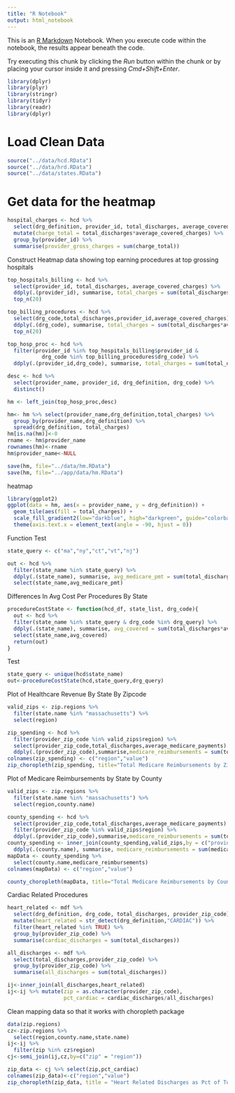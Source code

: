 ```yaml
---
title: "R Notebook"
output: html_notebook
---
```


This is an [R Markdown](http://rmarkdown.rstudio.com) Notebook. When you execute code within the notebook, the results appear beneath the code. 

Try executing this chunk by clicking the *Run* button within the chunk or by placing your cursor inside it and pressing *Cmd+Shift+Enter*. 

```r
library(dplyr)
library(plyr)
library(stringr)
library(tidyr)
library(readr)
library(dplyr)
```
# Load Clean Data
```r
source("../data/hcd.RData")
source("../data/hrd.RData")
source("../data/states.RData")
```
# Get data for the heatmap
```r
hospital_charges <- hcd %>%
  select(drg_definition, provider_id, total_discharges, average_covered_charges) %>%
  mutate(charge_total = total_discharges*average_covered_charges) %>%
  group_by(provider_id) %>%
  summarise(provider_gross_charges = sum(charge_total))
```

Construct Heatmap data showing top earning procedures at top grossing hospitals
```r
top_hospitals_billing <- hcd %>%
  select(provider_id, total_discharges, average_covered_charges) %>%
  ddply(.(provider_id), summarise, total_charges = sum(total_discharges*average_covered_charges)) %>%
  top_n(20)

top_billing_procedures <- hcd %>%
  select(drg_code,total_discharges,provider_id,average_covered_charges) %>%
  ddply(.(drg_code), summarise, total_charges = sum(total_discharges*average_covered_charges)) %>%
  top_n(20)

top_hosp_proc <- hcd %>%
  filter(provider_id %in% top_hospitals_billing$provider_id &
           drg_code %in% top_billing_procedures$drg_code) %>%
  ddply(.(provider_id,drg_code), summarise, total_charges = sum(total_discharges*average_covered_charges))

desc <- hcd %>%
  select(provider_name, provider_id, drg_definition, drg_code) %>%
  distinct()

hm <- left_join(top_hosp_proc,desc)

hm<- hm %>% select(provider_name,drg_definition,total_charges) %>%
  group_by(provider_name,drg_definition) %>% 
  spread(drg_definition, total_charges)
hm[is.na(hm)]<-0
rname <- hm$provider_name
rownames(hm)<-rname
hm$provider_name<-NULL

save(hm, file="../data/hm.RData")
save(hm, file="../app/data/hm.RData")

```
heatmap
```r
library(ggplot2)
ggplot(data = hm, aes(x = provider_name, y = drg_definition)) + 
  geom_tile(aes(fill = total_charges)) +
  scale_fill_gradient2(low="darkblue", high="darkgreen", guide="colorbar") + 
  theme(axis.text.x = element_text(angle = -90, hjust = 0))
```

Function Test
```r
state_query <- c("ma","ny","ct","vt","nj")

out <- hcd %>%
  filter(state_name %in% state_query) %>%
  ddply(.(state_name), summarise, avg_medicare_pmt = sum(total_discharges*average_medicare_payments)/sum(total_discharges)) %>%
  select(state_name,avg_medicare_pmt)
```


Differences In Avg Cost Per Procedures By State
```r

procedureCostState <- function(hcd_df, state_list, drg_code){
  out <- hcd %>%
  filter(state_name %in% state_query & drg_code %in% drg_query) %>%
  ddply(.(state_name), summarise, avg_covered = sum(total_discharges*average_covered_charges)/sum(total_discharges)) %>%
  select(state_name,avg_covered)
  return(out)
}

```
Test
```r
state_query <- unique(hcd$state_name)
out<-procedureCostState(hcd,state_query,drg_query)
```


Plot of Healthcare Revenue By State By Zipcode
```r
valid_zips <- zip.regions %>%
  filter(state.name %in% "massachusetts") %>%
  select(region)

zip_spending <- hcd %>%
  filter(provider_zip_code %in% valid_zips$region) %>%
  select(provider_zip_code,total_discharges,average_medicare_payments) %>%
  ddply(.(provider_zip_code),summarise,medicare_reimbursements = sum(total_discharges*average_medicare_payments))
colnames(zip_spending) <- c("region","value")
zip_choropleth(zip_spending, title="Total Medicare Reimbursements by Zip", state_zoom = "massachusetts")
```


Plot of Medicare Reimbursements by State by County

```r
valid_zips <- zip.regions %>%
  filter(state.name %in% "massachusetts") %>%
  select(region,county.name)

county_spending <- hcd %>%
  select(provider_zip_code,total_discharges,average_medicare_payments) %>%
  filter(provider_zip_code %in% valid_zips$region) %>%
  ddply(.(provider_zip_code),summarise,medicare_reimbursements = sum(total_discharges*average_medicare_payments))
county_spending <- inner_join(county_spending,valid_zips,by = c("provider_zip_code"="region")) %>%
  ddply(.(county.name), summarise, medicare_reimbursements = sum(medicare_reimbursements))
mapData <- county_spending %>%
  select(county.name,medicare_reimbursements)
colnames(mapData) <- c("region","value")

county_choropleth(mapData, title="Total Medicare Reimbursements by County", state_zoom = "massachusetts")
```


Cardiac Related Procedures
```r
heart_related <- mdf %>%
  select(drg_definition, drg_code, total_discharges, provider_zip_code) %>%
  mutate(heart_related = str_detect(drg_definition,"CARDIAC")) %>%
  filter(heart_related %in% TRUE) %>%
  group_by(provider_zip_code) %>%
  summarise(cardiac_discharges = sum(total_discharges))

all_discharges <- mdf %>%
  select(total_discharges,provider_zip_code) %>%
  group_by(provider_zip_code) %>%
  summarise(all_discharges = sum(total_discharges))

ij<-inner_join(all_discharges,heart_related)
ij<-ij %>% mutate(zip = as.character(provider_zip_code),
                  pct_cardiac = cardiac_discharges/all_discharges)
```
Clean mapping data so that it works with choropleth package
```r
data(zip.regions)
cz<-zip.regions %>%
  select(region,county.name,state.name)
ij<-ij %>%
  filter(zip %in% cz$region)
cj<-semi_join(ij,cz,by=c("zip" = "region"))
```


```r

zip_data <- cj %>% select(zip,pct_cardiac)
colnames(zip_data)<-c("region","value")
zip_choropleth(zip_data, title = "Heart Related Discharges as Pct of Total Discharges (By Zip Code)", state_zoom = "new york")
```

